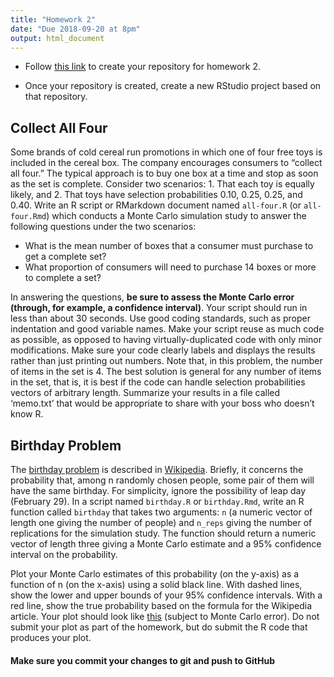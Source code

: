 ```yaml
---
title: "Homework 2"
date: "Due 2018-09-20 at 8pm"
output: html_document
---
```


+ Follow [this link](https://classroom.github.com/a/5nHEMUFp) to create your 
repository for homework 2.

+ Once your repository is created, create a new RStudio project based on that
repository.

## Collect All Four

Some brands of cold cereal run promotions in which one of four free toys
is included in the cereal box. The company encourages consumers to "collect all
four." The typical approach is to buy one box at a time and stop as soon as the
set is complete. Consider two scenarios: 1. That each toy is equally likely,
and 2. That toys have selection probabilities 0.10, 0.25, 0.25, and 0.40. Write
an R script or RMarkdown document named `all-four.R` (or `all-four.Rmd`) which 
conducts a Monte Carlo simulation study to answer the following questions under 
the two scenarios:

  * What is the mean number of boxes that a consumer must purchase to get a complete set?
  * What proportion of consumers will need to purchase 14 boxes or more to complete a set?

In answering the questions, **be sure to assess the Monte Carlo error
(through, for example, a confidence interval)**. Your script should run in less
than about 30 seconds. Use good coding standards, such as proper indentation
and good variable names. Make your script reuse as much code as possible, as
opposed to having virtually-duplicated code with only minor modifications. Make
sure your code clearly labels and displays the results rather than just
printing out numbers. Note that, in this problem, the number of items in the
set is 4. The best solution is general for any number of items in the set, that
is, it is best if the code can handle selection probabilities vectors of
arbitrary length. Summarize your results in a file called 'memo.txt' that would
be appropriate to share with your boss who doesn't know R.


## Birthday Problem

The [birthday problem](https://en.wikipedia.org/wiki/Birthday_problem) is
described in [Wikipedia](https://www.wikipedia.org/).  Briefly, it concerns the
probability that, among n randomly chosen people, some pair of them will have
the same birthday.  For simplicity, ignore the possibility of leap day
(February 29). In a script named `birthday.R` or `birthday.Rmd`, write an R 
function called `birthday` that takes two arguments: `n` (a numeric vector of 
length one giving the number of people) and `n_reps` giving the number of replications
for the simulation study.  The function should return a numeric vector of length 
three giving a Monte Carlo estimate and a 95% confidence interval on the probability.

Plot your Monte Carlo estimates of this probability (on the y-axis) as a
function of n (on the x-axis) using a solid black line.  With dashed lines,
show the lower and upper bounds of your 95% confidence intervals.  With a red
line, show the true probability based on the formula for the Wikipedia article.
Your plot should look like [this](birthday.pdf) (subject to Monte Carlo error).
Do not submit your plot as part of the homework, but do submit the R code that
produces your plot.

#### **Make sure you commit your changes to git and push to GitHub**
